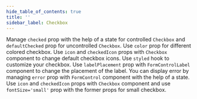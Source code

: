 ```yaml
---
hide_table_of_contents: true
title: ''
sidebar_label: Checkbox
---
```




<Grid container spacing={6}>
  <PageHeader
    title='Checkbox'
    subtitle='Checkboxes allow the user to select one or more items from a set.'
    href='https://mui.com/material-ui/react-checkbox/'
  />
  <Grid item xs={12}>
    <CardSnippet
      title='Basic Checkboxes'
      code={SourceCodeCheckboxBasic}
    >
      <CheckboxBasic />
    </CardSnippet>
  </Grid>
  <Grid item xs={12} md={6}>
    <CardSnippet
      title='Controlled and Uncontrolled'
      code={SourceCodeCheckboxControlledUncontrolled}
    >
      <Typography sx={{ mb: 2 }}>
        Manage <code>checked</code> prop with the help of a state for controlled <code>Checkbox</code> and <code>defaultChecked</code> prop for uncontrolled <code>Checkbox</code>.
      </Typography>
      <CheckboxControlledUncontrolled />
    </CardSnippet>
  </Grid>
  <Grid item xs={12} md={6}>
    <CardSnippet
      title='Colors'
      code={SourceCodeCheckboxColors}
    >
      <Typography sx={{ mb: 2 }}>
        Use <code>color</code> prop for different colored checkbox.
      </Typography>
      <CheckboxColors />
    </CardSnippet>
  </Grid>
  <Grid item xs={12} md={6}>
    <CardSnippet
      title='Custom Icons'
      code={SourceCodeCheckboxCustomIcons}
    >
      <Typography sx={{ mb: 2 }}>
        Use <code>icon</code> and <code>checkedIcon</code> props with <code>Checkbox</code> component to change default checkbox icons.
      </Typography>
      <CheckboxCustomIcons />
    </CardSnippet>
  </Grid>
  <Grid item xs={12} md={6}>
    <CardSnippet
      title='Customized'
      code={SourceCodeCheckboxCustomized}
    >
      <Typography sx={{ mb: 2 }}>
        Use <code>styled</code> hook to customize your checkbox.
      </Typography>
      <CheckboxCustomized />
    </CardSnippet>
  </Grid>
  <Grid item xs={12} md={6}>
    <CardSnippet
      title='Label Placement'
      code={SourceCodeCheckboxLabelPlacement}
    >
      <Typography sx={{ mb: 2 }}>
        Use <code>labelPlacement</code> prop with <code>FormControlLabel</code> component to change the placement of the label.
      </Typography>
      <CheckboxLabelPlacement />
    </CardSnippet>
  </Grid>
  <Grid item xs={12} md={6}>
    <CardSnippet
      title='Show Error'
      code={SourceCodeCheckboxShowError}
    >
      <Typography sx={{ mb: 2 }}>
        You can display error by managing <code>error</code> prop with <code>FormControl</code> component with the help of a state.
      </Typography>
      <CheckboxShowError />
    </CardSnippet>
  </Grid>
  <Grid item xs={12}>
    <CardSnippet
      title='Sizes'
      code={SourceCodeCheckboxSizes}
    >
      <Typography sx={{ mb: 2 }}>
        Use <code>icon</code> and <code>checkedIcon</code> props with <code>Checkbox</code> component and use <code>fontSize='small'</code> prop with the former props for small checkbox.
      </Typography>
      <CheckboxSizes />
    </CardSnippet>
  </Grid>
</Grid>